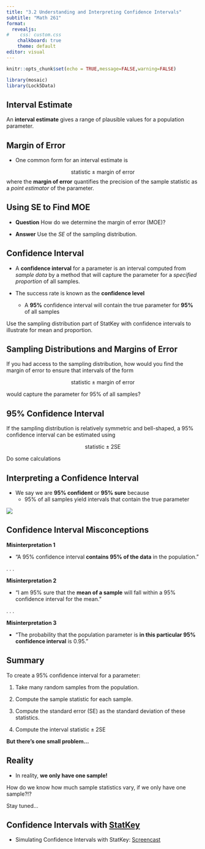 ```yaml
---
title: "3.2 Understanding and Interpreting Confidence Intervals"
subtitle: "Math 261"
format:
  revealjs:
#    css: custom.css
    chalkboard: true
    theme: default
editor: visual
---
```


```r
knitr::opts_chunk$set(echo = TRUE,message=FALSE,warning=FALSE)
```

```r
library(mosaic)
library(Lock5Data)
```

## Interval Estimate

An **interval estimate** gives a range of plausible values for a population parameter.

## Margin of Error

-   One common form for an interval estimate is

$$
\text{statistic} \pm \text{margin of error}
$$ where the **margin of error** quantifies the precision of the sample statistic as a *point estimator* of the parameter.

## Using SE to Find MOE

-   **Question** How do we determine the margin of error (MOE)?

-   **Answer** Use the *SE* of the sampling distribution.

## Confidence Interval

-   A **confidence interval** for a parameter is an interval computed from *sample data* by a method that will capture the parameter for a *specified proportion* of all samples.

-   The success rate is known as the **confidence level**

    -   A **95%** confidence interval will contain the true parameter for **95%** of all samples

::: notes
Use the sampling distribution part of StatKey with confidence intervals to illustrate for mean and proportion. 

:::


## Sampling Distributions and Margins of Error

If you had access to the sampling distribution, how would you find the margin of error to ensure that intervals of the form

$$
\text{statistic} \pm \text{margin of error}
$$

would capture the parameter for 95% of all samples?


## 95% Confidence Interval

If the sampling distribution is relatively symmetric and bell-shaped, a 95% confidence interval can be estimated using

$$
\text{statistic} \pm 2\text{SE}
$$


::: notes
Do some calculations
:::


## Interpreting a Confidence Interval

-   We say we are **95% confident** or **95% sure** because
    -   95% of all samples yield intervals that contain the true parameter

![](figs/CIfig.jpg)


## Confidence Interval Misconceptions

**Misinterpretation 1**

-   “A 95% confidence interval **contains 95% of the data** in the population.”

. . . 

**Misinterpretation 2**

-   “I am 95% sure that the **mean of a sample** will fall within a 95% confidence interval for the mean.”

. . . 

**Misinterpretation 3**

-   “The probability that the population parameter is **in this particular 95% confidence interval** is 0.95.”

## Summary

To create a 95% confidence interval for a parameter:

1.  Take many random samples from the population.

2.  Compute the sample statistic for each sample.

3.  Compute the standard error (SE) as the standard deviation of these statistics.

4.  Compute the interval $\text{statistic}\pm 2\text{SE}$

**But there's one small problem...**

## Reality

-   In reality, **we only have one sample!**

How do we know how much sample statistics vary, if we only have one sample?!?

Stay tuned...

## Confidence Intervals with [StatKey](https://www.lock5stat.com/StatKey/)

-   Simulating Confidence Intervals with StatKey: [Screencast](https://kzoo-my.sharepoint.com/:v:/g/personal/eric_nordmoe_kzoo_edu/EdPXSNrvl6JGrc8ccyfq2LcBRd3tfUTmh7fT5zzz4ciwZQ?e=WuM7md)
